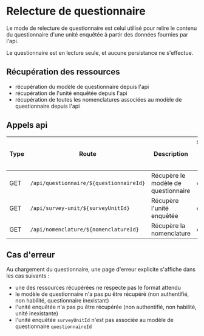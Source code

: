 # Relecture de questionnaire

Le mode de relecture de questionnaire est celui utilisé pour relire le contenu du questionnaire d'une unité enquêtée à partir des données fournies par l'api.

Le questionnaire est en lecture seule, et aucune persistance ne s'effectue.

## Récupération des ressources

- récupération du modèle de questionnaire depuis l'api
- récupération de l'unité enquêtée depuis l'api
- récupération de toutes les nomenclatures associées au modèle de questionnaire depuis l'api

## Appels api

| Type | Route                                   | Description                         | Sécurisé par Bearer token | Exemple de réponse |
| ---- | --------------------------------------- | ----------------------------------- | ------------------------- | ------------------ |
| GET  | `/api/questionnaire/${questionnaireId}` | Récupère le modèle de questionnaire | oui                       | `json {}`          |
| GET  | `/api/survey-unit/${surveyUnitId}`      | Récupère l'unité enquêtée           | oui                       | `json {}`          |
| GET  | `/api/nomenclature/${nomenclatureId}`   | Récupère la nomenclature            | oui                       | `json {}`          |

## Cas d'erreur

Au chargement du questionnaire, une page d'erreur explicite s'affiche dans les cas suivants :

- une des ressources récupérées ne respecte pas le format attendu
- le modèle de questionnaire n'a pas pu être récupéré (non authentifié, non habilité, questionnaire inexistant)
- l'unité enquêtée n'a pas pu être récupérée (non authentifié, non habilité, unité inexistante)
- l'unité enquêtée `surveyUnitId` n'est pas associée au modèle de questionnaire `questionnaireId`
